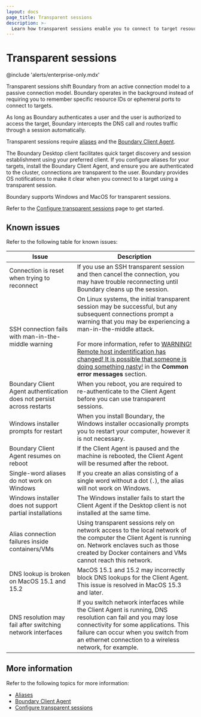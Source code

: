 ```yaml
---
layout: docs
page_title: Transparent sessions
description: >-
  Learn how transparent sessions enable you to connect to target resources without entering resource IDs or port numbers.
---
```


# Transparent sessions

@include 'alerts/enterprise-only.mdx'

Transparent sessions shift Boundary from an active connection model to a passive connection model. Boundary operates in the background instead of requiring you to remember specific resource IDs or ephemeral ports to connect to targets.

As long as Boundary authenticates a user and the user is authorized to access the target, Boundary intercepts the DNS call and routes traffic through a session automatically.

Transparent sessions require [aliases](/boundary/docs/concepts/aliases) and the [Boundary Client Agent](/boundary/docs/client-agent).

The Boundary Desktop client facilitates quick target discovery and session establishment using your preferred client. If you configure aliases for your targets, install the Boundary Client Agent, and ensure you are authenticated to the cluster, connections are transparent to the user. Boundary provides OS notifications to make it clear when you connect to a target using a transparent session.

Boundary supports Windows and MacOS for transparent sessions.

Refer to the [Configure transparent sessions](/boundary/docs/targets/connections/transparent-sessions) page to get started.

## Known issues

Refer to the following table for known issues:

| Issue | Description |
| ----- | ----------- |
| Connection is reset when trying to reconnect | If you use an SSH transparent session and then cancel the connection, you may have trouble reconnecting until Boundary cleans up the session. |
| SSH connection fails with man-in-the-middle warning | On Linux systems, the initial transparent session may be successful, but any subsequent connections prompt a warning that you may be experiencing a man-in-the-middle attack. <br /><br /> For more information, refer to [WARNING! Remote host indentification has changed! It is possible that someone is doing something nasty!](/boundary/docs/client-agent#warning-remote-host-indentification-has-changed-it-is-possible-that-someone-is-doing-something-nasty) in the **Common error messages** section.|
| Boundary Client Agent authentication does not persist across restarts | When you reboot, you are required to re-authenticate to the Client Agent before you can use transparent sessions. |
| Windows installer prompts for restart | When you install Boundary, the Windows installer occasionally prompts you to restart your computer, however it is not necessary. |
| Boundary Client Agent resumes on reboot | If the Client Agent is paused and the machine is rebooted, the Client Agent will be resumed after the reboot. |
| Single-word aliases do not work on Windows | If you create an alias consisting of a single word without a dot (`.`), the alias will not work on Windows. |
| Windows installer does not support partial installations | The Windows installer fails to start the Client Agent if the Desktop client is not installed at the same time. |
| Alias connection failures inside containers/VMs | Using transparent sessions rely on network access to the local network of the computer the Client Agent is running on. Network enclaves such as those created by Docker containers and VMs cannot reach this network. |
| DNS lookup is broken on MacOS 15.1 and 15.2 | MacOS 15.1 and 15.2 may incorrectly block DNS lookups for the Client Agent. This issue is resolved in MacOS 15.3 and later. |
| DNS resolution may fail after switching network interfaces | If you switch network interfaces while the Client Agent is running, DNS resolution can fail and you may lose connectivity for some applications. This failure can occur when you switch from an ethernet connection to a wireless network, for example. |

## More information

Refer to the following topics for more information:

- [Aliases](/boundary/docs/concepts/aliases)
- [Boundary Client Agent](/boundary/docs/client-agent)
- [Configure transparent sessions](/boundary/docs/targets/connections/transparent-sessions)
